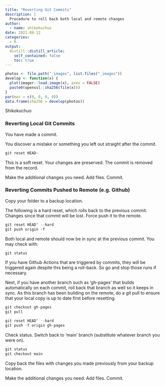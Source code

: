 ```yaml
---
title: "Reverting Git Commits"
description: |
  Procedure to roll back both local and remote changes
author:
  - name: shikokuchuo
date: 2021-08-12
categories:
  - R
output:
  distill::distill_article:
    self_contained: false
    toc: true
---
```


```r

photos <- file.path("_images", list.files("_images"))
develop <- function(x) {
  plot(imager::load.image(x), axes = FALSE)
  paste0(openssl::sha256(file(x)))
}
par(mar = c(0, 0, 0, 0))
data.frame(sha256 = develop(photos))

```
<aside>Shikokuchuo</aside>

### Reverting Local Git Commits

You have made a commit.

You discover a mistake or something you left out straight after the commit.

```r

git reset HEAD~

```

This is a soft reset. Your changes are preserved. The commit is removed from the record.

Make the additional changes you need. Add files. Commit.


### Reverting Commits Pushed to Remote (e.g. Github)

Copy your folder to a backup location.

The following is a hard reset, which rolls back to the previous commit. Changes since that commit will be lost. Force push it to the remote.

```r

git reset HEAD^ --hard
git push origin -f

```

Both local and remote should now be in sync at the previous commit. You may check with:

```r

git status

```

If you have Github Actions that are triggered by commits, they will be triggered again despite this being a roll-back. So go and stop those runs if necessary.

Next, if you have another branch such as 'gh-pages' that builds automatically on each commit, roll back that branch as well so it keeps in sync. As this branch has been building on the remote, do a git pull to ensure that your local copy is up to date first before resetting.

```r

git checkout gh-pages
git pull

git reset HEAD^ --hard
git push -f origin gh-pages

```

Check status. Switch back to 'main' branch (substitute whatever branch you were on).

```r

git status
git checkout main

```

Copy back the files with changes you made previously from your backup location.

Make the additional changes you need. Add files. Commit.
